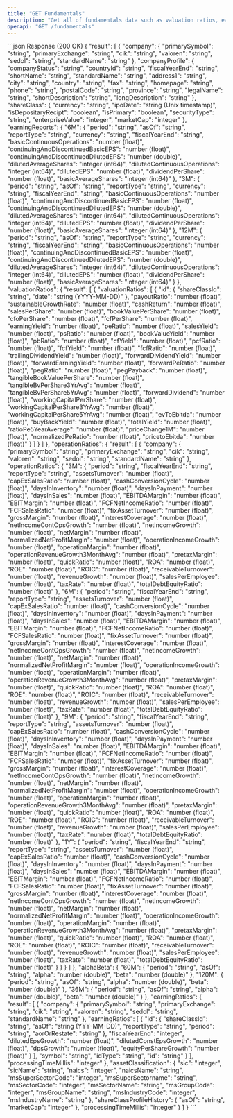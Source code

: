 ```yaml
---
title: "GET Fundamentals"
description: "Get all of fundamentals data such as valuation ratios, earning ratios, operation ratios, balance sheet, share class, alpha beta and asset classification."
openapi: "GET /fundamentals"
---
```


<ResponseExample>
```json Response (200 OK)
{
  "result": [
    {
      "company": {
        "primarySymbol": "string",
        "primaryExchange": "string",
        "cik": "string",
        "valoren": "string",
        "sedol": "string",
        "standardName": "string"
      },
      "companyProfile": {
        "companyStatus": "string",
        "countryId": "string",
        "fiscalYearEnd": "string",
        "shortName": "string",
        "standardName": "string",
        "address1": "string",
        "city": "string",
        "country": "string",
        "fax": "string",
        "homepage": "string",
        "phone": "string",
        "postalCode": "string",
        "province": "string",
        "legalName": "string",
        "shortDescription": "string",
        "longDescription": "string"
      },
      "shareClass": {
        "currency": "string",
        "ipoDate": "string (Unix timestamp)",
        "isDepositaryRecipt": "boolean",
        "isPrimary": "boolean",
        "securityType": "string",
        "enterpriseValue": "integer",
        "marketCap": "integer"
      },
      "earningReports": {
        "6M": {
          "period": "string",
          "asOf": "string",
          "reportType": "string",
          "currency": "string",
          "fiscalYearEnd": "string",
          "basicContinuousOperations": "number (float)",
          "continuingAndDiscontinuedBasicEPS": "number (float)",
          "continuingAndDiscontinuedDilutedEPS": "number (double)",
          "dilutedAverageShares": "integer (int64)",
          "dilutedContinuousOperations": "integer (int64)",
          "dilutedEPS": "number (float)",
          "dividendPerShare": "number (float)",
          "basicAverageShares": "integer (int64)"
        },
        "3M": {
          "period": "string",
          "asOf": "string",
          "reportType": "string",
          "currency": "string",
          "fiscalYearEnd": "string",
          "basicContinuousOperations": "number (float)",
          "continuingAndDiscontinuedBasicEPS": "number (float)",
          "continuingAndDiscontinuedDilutedEPS": "number (double)",
          "dilutedAverageShares": "integer (int64)",
          "dilutedContinuousOperations": "integer (int64)",
          "dilutedEPS": "number (float)",
          "dividendPerShare": "number (float)",
          "basicAverageShares": "integer (int64)"
        },
        "12M": {
          "period": "string",
          "asOf": "string",
          "reportType": "string",
          "currency": "string",
          "fiscalYearEnd": "string",
          "basicContinuousOperations": "number (float)",
          "continuingAndDiscontinuedBasicEPS": "number (float)",
          "continuingAndDiscontinuedDilutedEPS": "number (double)",
          "dilutedAverageShares": "integer (int64)",
          "dilutedContinuousOperations": "integer (int64)",
          "dilutedEPS": "number (float)",
          "dividendPerShare": "number (float)",
          "basicAverageShares": "integer (int64)"
        }
      },
      "valuationRatios": {
        "result": [
          {
            "valuationRatios": [
              {
                "id": {
                  "shareClassId": "string",
                  "date": "string (YYYY-MM-DD)"
                },
                "payoutRatio": "number (float)",
                "sustainableGrowthRate": "number (float)",
                "cashReturn": "number (float)",
                "salesPerShare": "number (float)",
                "bookValuePerShare": "number (float)",
                "cfoPerShare": "number (float)",
                "fcfPerShare": "number (float)",
                "earningYield": "number (float)",
                "peRatio": "number (float)",
                "salesYield": "number (float)",
                "psRatio": "number (float)",
                "bookValueYield": "number (float)",
                "pbRatio": "number (float)",
                "cfYield": "number (float)",
                "pcfRatio": "number (float)",
                "fcfYield": "number (float)",
                "fcfRatio": "number (float)",
                "trailingDividendYield": "number (float)",
                "forwardDividendYield": "number (float)",
                "forwardEarningYield": "number (float)",
                "forwardPeRatio": "number (float)",
                "pegRatio": "number (float)",
                "pegPayback": "number (float)",
                "tangibleBookValuePerShare": "number (float)",
                "tangibleBvPerShare3YrAvg": "number (float)",
                "tangibleBvPerShare5YrAvg": "number (float)",
                "forwardDividend": "number (float)",
                "workingCapitalPerShare": "number (float)",
                "workingCapitalPerShare3YrAvg": "number (float)",
                "workingCapitalPerShare5YrAvg": "number (float)",
                "evToEbitda": "number (float)",
                "buyBackYield": "number (float)",
                "totalYield": "number (float)",
                "ratioPe5YearAverage": "number (float)",
                "priceChange1M": "number (float)",
                "normalizedPeRatio": "number (float)",
                "pricetoEbitda": "number (float)"
              }
            ]
          }
        ]
      },
      "operationRatios": {
        "result": [
          {
            "company": {
              "primarySymbol": "string",
              "primaryExchange": "string",
              "cik": "string",
              "valoren": "string",
              "sedol": "string",
              "standardName": "string"
            },
            "operationRatios": {
              "3M": {
                "period": "string",
                "fiscalYearEnd": "string",
                "reportType": "string",
                "assetsTurnover": "number (float)",
                "capExSalesRatio": "number (float)",
                "cashConversionCycle": "number (float)",
                "daysInInventory": "number (float)",
                "daysInPayment": "number (float)",
                "daysInSales": "number (float)",
                "EBITDAMargin": "number (float)",
                "EBITMargin": "number (float)",
                "FCFNetIncomeRatio": "number (float)",
                "FCFSalesRatio": "number (float)",
                "fixAssetTurnover": "number (float)",
                "grossMargin": "number (float)",
                "interestCoverage": "number (float)",
                "netIncomeContOpsGrowth": "number (float)",
                "netIncomeGrowth": "number (float)",
                "netMargin": "number (float)",
                "normalizedNetProfitMargin": "number (float)",
                "operationIncomeGrowth": "number (float)",
                "operationMargin": "number (float)",
                "operationRevenueGrowth3MonthAvg": "number (float)",
                "pretaxMargin": "number (float)",
                "quickRatio": "number (float)",
                "ROA": "number (float)",
                "ROE": "number (float)",
                "ROIC": "number (float)",
                "receivableTurnover": "number (float)",
                "revenueGrowth": "number (float)",
                "salesPerEmployee": "number (float)",
                "taxRate": "number (float)",
                "totalDebtEquityRatio": "number (float)"
              },
              "6M": {
                "period": "string",
                "fiscalYearEnd": "string",
                "reportType": "string",
                "assetsTurnover": "number (float)",
                "capExSalesRatio": "number (float)",
                "cashConversionCycle": "number (float)",
                "daysInInventory": "number (float)",
                "daysInPayment": "number (float)",
                "daysInSales": "number (float)",
                "EBITDAMargin": "number (float)",
                "EBITMargin": "number (float)",
                "FCFNetIncomeRatio": "number (float)",
                "FCFSalesRatio": "number (float)",
                "fixAssetTurnover": "number (float)",
                "grossMargin": "number (float)",
                "interestCoverage": "number (float)",
                "netIncomeContOpsGrowth": "number (float)",
                "netIncomeGrowth": "number (float)",
                "netMargin": "number (float)",
                "normalizedNetProfitMargin": "number (float)",
                "operationIncomeGrowth": "number (float)",
                "operationMargin": "number (float)",
                "operationRevenueGrowth3MonthAvg": "number (float)",
                "pretaxMargin": "number (float)",
                "quickRatio": "number (float)",
                "ROA": "number (float)",
                "ROE": "number (float)",
                "ROIC": "number (float)",
                "receivableTurnover": "number (float)",
                "revenueGrowth": "number (float)",
                "salesPerEmployee": "number (float)",
                "taxRate": "number (float)",
                "totalDebtEquityRatio": "number (float)"
              },
              "9M": {
                "period": "string",
                "fiscalYearEnd": "string",
                "reportType": "string",
                "assetsTurnover": "number (float)",
                "capExSalesRatio": "number (float)",
                "cashConversionCycle": "number (float)",
                "daysInInventory": "number (float)",
                "daysInPayment": "number (float)",
                "daysInSales": "number (float)",
                "EBITDAMargin": "number (float)",
                "EBITMargin": "number (float)",
                "FCFNetIncomeRatio": "number (float)",
                "FCFSalesRatio": "number (float)",
                "fixAssetTurnover": "number (float)",
                "grossMargin": "number (float)",
                "interestCoverage": "number (float)",
                "netIncomeContOpsGrowth": "number (float)",
                "netIncomeGrowth": "number (float)",
                "netMargin": "number (float)",
                "normalizedNetProfitMargin": "number (float)",
                "operationIncomeGrowth": "number (float)",
                "operationMargin": "number (float)",
                "operationRevenueGrowth3MonthAvg": "number (float)",
                "pretaxMargin": "number (float)",
                "quickRatio": "number (float)",
                "ROA": "number (float)",
                "ROE": "number (float)",
                "ROIC": "number (float)",
                "receivableTurnover": "number (float)",
                "revenueGrowth": "number (float)",
                "salesPerEmployee": "number (float)",
                "taxRate": "number (float)",
                "totalDebtEquityRatio": "number (float)"
              },
              "1Y": {
                "period": "string",
                "fiscalYearEnd": "string",
                "reportType": "string",
                "assetsTurnover": "number (float)",
                "capExSalesRatio": "number (float)",
                "cashConversionCycle": "number (float)",
                "daysInInventory": "number (float)",
                "daysInPayment": "number (float)",
                "daysInSales": "number (float)",
                "EBITDAMargin": "number (float)",
                "EBITMargin": "number (float)",
                "FCFNetIncomeRatio": "number (float)",
                "FCFSalesRatio": "number (float)",
                "fixAssetTurnover": "number (float)",
                "grossMargin": "number (float)",
                "interestCoverage": "number (float)",
                "netIncomeContOpsGrowth": "number (float)",
                "netIncomeGrowth": "number (float)",
                "netMargin": "number (float)",
                "normalizedNetProfitMargin": "number (float)",
                "operationIncomeGrowth": "number (float)",
                "operationMargin": "number (float)",
                "operationRevenueGrowth3MonthAvg": "number (float)",
                "pretaxMargin": "number (float)",
                "quickRatio": "number (float)",
                "ROA": "number (float)",
                "ROE": "number (float)",
                "ROIC": "number (float)",
                "receivableTurnover": "number (float)",
                "revenueGrowth": "number (float)",
                "salesPerEmployee": "number (float)",
                "taxRate": "number (float)",
                "totalDebtEquityRatio": "number (float)"
              }
            }
          }
        ]
      },
      "alphaBeta": {
        "60M": {
          "period": "string",
          "asOf": "string",
          "alpha": "number (double)",
          "beta": "number (double)"
        },
        "120M": {
          "period": "string",
          "asOf": "string",
          "alpha": "number (double)",
          "beta": "number (double)"
        },
        "36M": {
          "period": "string",
          "asOf": "string",
          "alpha": "number (double)",
          "beta": "number (double)"
        }
      },
      "earningRatios": {
        "result": [
          {
            "company": {
              "primarySymbol": "string",
              "primaryExchange": "string",
              "cik": "string",
              "valoren": "string",
              "sedol": "string",
              "standardName": "string"
            },
            "earningRatios": [
              {
                "id": {
                  "shareClassId": "string",
                  "asOf": "string (YYY-MM-DD)",
                  "reportType": "string",
                  "period": "string",
                  "aorOrRestate": "string"
                },
                "fiscalYearEnd": "integer",
                "dilutedEpsGrowth": "number (float)",
                "dilutedConstEpsGrowth": "number (float)",
                "dpsGrowth": "number (float)",
                "equityPerShareGrowth": "number (float)"
              }
            ],
            "symbol": "string",
            "idType": "string",
            "id": "string"
          }
        ],
        "processingTimeMillis": "integer"
      },
      "assetClassification": {
        "sic": "integer",
        "sicName": "string",
        "naics": "integer",
        "naicsName": "string",
        "msSuperSectorCode": "integer",
        "msSuperSectorname": "string",
        "msSectorCode": "integer",
        "msSectorName": "string",
        "msGroupCode": "integer",
        "msGroupName": "string",
        "msIndustryCode": "integer",
        "msIndustryName": "string"
      },
      "shareClassProfileHistory": {
        "asOf": "string",
        "marketCap": "integer"
      },
      "processingTimeMillis": "integer"
    }
  ]
}
```
</ResponseExample>